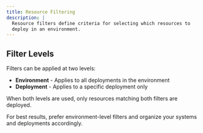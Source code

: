 ```yaml
---
title: Resource Filtering
description: |
  Resource filters define criteria for selecting which resources to
  deploy in an environment.
---
```


## Filter Levels

Filters can be applied at two levels:

- **Environment** - Applies to all deployments in the environment
- **Deployment** - Applies to a specific deployment only

When both levels are used, only resources matching both filters are deployed.

For best results, prefer environment-level filters and organize your systems and
deployments accordingly.
